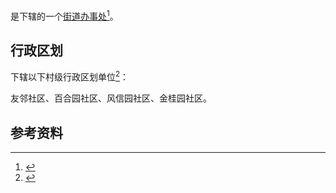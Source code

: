 {{中国乡级行政区|52/01/03/035/000}}

'''{{PAGENAMEBASE}}'''是{{PRC admin/fullname|52/01/03/035/000|3}}下辖的一个[[街道办事处|街道办事处]]<ref>{{PRC admin/ref sgc|{{PRC admin/parent|52/01/03/035/000}}}}</ref>。

== 行政区划 ==
{{PAGENAMEBASE}}下辖以下村级行政区划单位<ref>{{PRC admin/ref sgc|52/01/03/035/000}}</ref>：

友邻社区、百合园社区、风信园社区、金桂园社区。

== 参考资料 ==
{{reflist}}

{{贵州行政区划小作品}}
{{PRC admin/navcat|52/01/03/035/000}}
